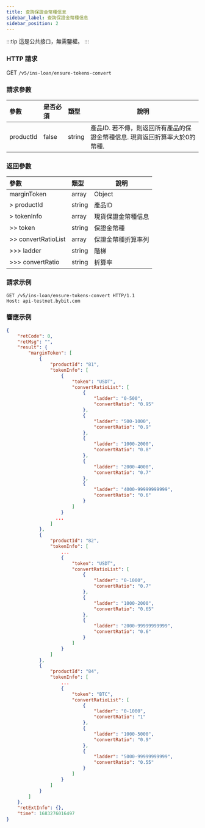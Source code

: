 ```yaml
---
title: 查詢保證金幣種信息
sidebar_label: 查詢保證金幣種信息
sidebar_position: 2
---
```


:::tip
這是公共接口，無需鑒權。
:::

### HTTP 請求
GET `/v5/ins-loan/ensure-tokens-convert`

### 請求參數
| 參數 | 是否必須 | 類型 | 說明|
|:----- |:-------|:-----|------ |
|productId | false | string	| 產品ID. 若不傳，則返回所有產品的保證金幣種信息. 現貨返回折算率大於0的幣種. |

### 返回參數
| 參數 | 類型 | 說明|
|:----- |:-----|----- |
|marginToken |array	| Object |
|> productId |string | 產品ID |
|> tokenInfo |array	| 現貨保證金幣種信息 |
|>> token |string | 保證金幣種 |
|>> convertRatioList |array | 保證金幣種折算率列 |
|>>> ladder |string | 階梯 |
|>>> convertRatio |string | 折算率 |

### 請求示例

```http
GET /v5/ins-loan/ensure-tokens-convert HTTP/1.1
Host: api-testnet.bybit.com
```

### 響應示例

```json
{
    "retCode": 0,
    "retMsg": "",
    "result": {
        "marginToken": [
            {
                "productId": "81",
                "tokenInfo": [
                    {
                        "token": "USDT",
                        "convertRatioList": [
                            {
                                "ladder": "0-500",
                                "convertRatio": "0.95"
                            },
                            {
                                "ladder": "500-1000",
                                "convertRatio": "0.9"
                            },
                            {
                                "ladder": "1000-2000",
                                "convertRatio": "0.8"
                            },
                            {
                                "ladder": "2000-4000",
                                "convertRatio": "0.7"
                            },
                            {
                                "ladder": "4000-99999999999",
                                "convertRatio": "0.6"
                            }
                        ]
                    }
                  ...
                ]
            },
            {
                "productId": "82",
                "tokenInfo": [
                    ...
                    {
                        "token": "USDT",
                        "convertRatioList": [
                            {
                                "ladder": "0-1000",
                                "convertRatio": "0.7"
                            },
                            {
                                "ladder": "1000-2000",
                                "convertRatio": "0.65"
                            },
                            {
                                "ladder": "2000-99999999999",
                                "convertRatio": "0.6"
                            }
                        ]
                    }
                ]
            },
            {
                "productId": "84",
                "tokenInfo": [
                    ...
                    {
                        "token": "BTC",
                        "convertRatioList": [
                            {
                                "ladder": "0-1000",
                                "convertRatio": "1"
                            },
                            {
                                "ladder": "1000-5000",
                                "convertRatio": "0.9"
                            },
                            {
                                "ladder": "5000-99999999999",
                                "convertRatio": "0.55"
                            }
                        ]
                    }
                ]
            }
        ]
    },
    "retExtInfo": {},
    "time": 1683276016497
}
```
